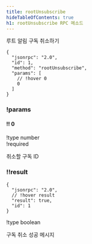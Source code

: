 ```yaml
---
title: rootUnsubscribe
hideTableOfContents: true
h1: rootUnsubscribe RPC 메소드
---
```


루트 알림 구독 취소하기

<APIMethod>

```jsonc !!request
{
  "jsonrpc": "2.0",
  "id": 1,
  "method": "rootUnsubscribe",
  "params": [
    // !hover 0
    0
  ]
}
```

### !params

#### !! 0

!type number  
!required

취소할 구독 ID

### !!result

```jsonc !response
{
  "jsonrpc": "2.0",
  // !hover result
  "result": true,
  "id": 1
}
```

!type boolean

구독 취소 성공 메시지

</APIMethod>
